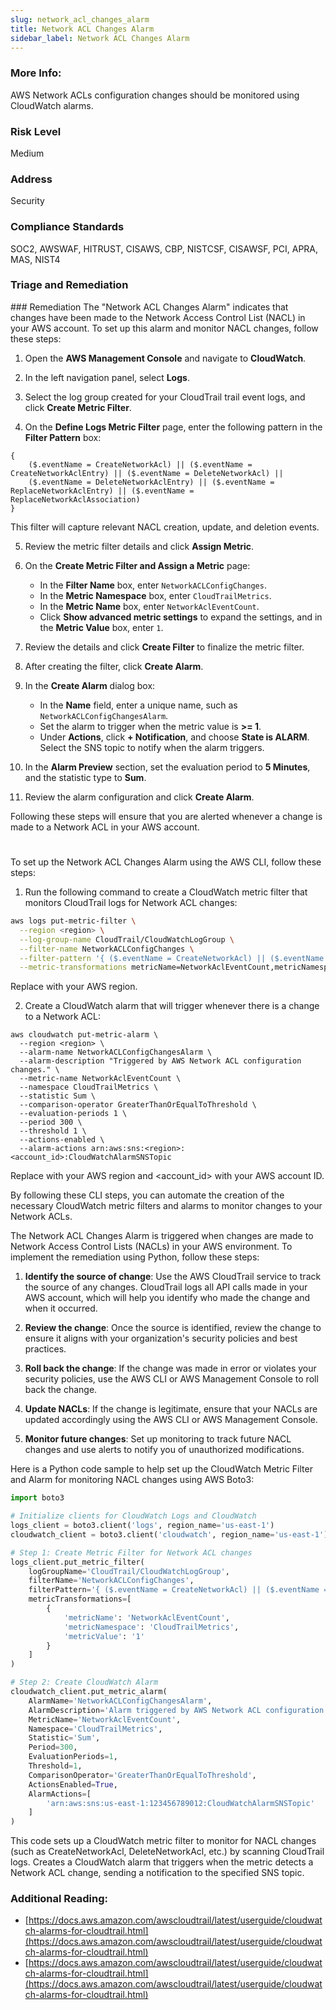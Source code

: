 ```yaml
---
slug: network_acl_changes_alarm
title: Network ACL Changes Alarm
sidebar_label: Network ACL Changes Alarm
---
```


### More Info:

AWS Network ACLs configuration changes should be monitored using CloudWatch alarms.

### Risk Level

Medium

### Address

Security

### Compliance Standards

SOC2, AWSWAF, HITRUST, CISAWS, CBP, NISTCSF, CISAWSF, PCI, APRA, MAS, NIST4

### Triage and Remediation

<Tabs>
<Tab title='Remediation'>
### Remediation

<AccordionGroup>
<Accordion title='Using Console' defaultOpen='true'>
The "Network ACL Changes Alarm" indicates that changes have been made to the Network Access Control List (NACL) in your AWS account. To set up this alarm and monitor NACL changes, follow these steps:

1. Open the **AWS Management Console** and navigate to **CloudWatch**.
2. In the left navigation panel, select **Logs**.

3. Select the log group created for your CloudTrail trail event logs, and click **Create Metric Filter**.

4. On the **Define Logs Metric Filter** page, enter the following pattern in the **Filter Pattern** box:

```
{
    ($.eventName = CreateNetworkAcl) || ($.eventName = CreateNetworkAclEntry) || ($.eventName = DeleteNetworkAcl) ||
    ($.eventName = DeleteNetworkAclEntry) || ($.eventName = ReplaceNetworkAclEntry) || ($.eventName = ReplaceNetworkAclAssociation)
}
```

This filter will capture relevant NACL creation, update, and deletion events.

5. Review the metric filter details and click **Assign Metric**.

6. On the **Create Metric Filter and Assign a Metric** page:

   - In the **Filter Name** box, enter `NetworkACLConfigChanges`.
   - In the **Metric Namespace** box, enter `CloudTrailMetrics`.
   - In the **Metric Name** box, enter `NetworkAclEventCount`.
   - Click **Show advanced metric settings** to expand the settings, and in the **Metric Value** box, enter `1`.

7. Review the details and click **Create Filter** to finalize the metric filter.

8. After creating the filter, click **Create Alarm**.

9. In the **Create Alarm** dialog box:

   - In the **Name** field, enter a unique name, such as `NetworkACLConfigChangesAlarm`.
   - Set the alarm to trigger when the metric value is **>= 1**.
   - Under **Actions**, click **+ Notification**, and choose **State is ALARM**. Select the SNS topic to notify when the alarm triggers.

10. In the **Alarm Preview** section, set the evaluation period to **5 Minutes**, and the statistic type to **Sum**.

11. Review the alarm configuration and click **Create Alarm**.

Following these steps will ensure that you are alerted whenever a change is made to a Network ACL in your AWS account.

#

</Accordion>

<Accordion title='Using CLI'>
To set up the Network ACL Changes Alarm using the AWS CLI, follow these steps:

1. Run the following command to create a CloudWatch metric filter that monitors CloudTrail logs for Network ACL changes:

```bash
aws logs put-metric-filter \
  --region <region> \
  --log-group-name CloudTrail/CloudWatchLogGroup \
  --filter-name NetworkACLConfigChanges \
  --filter-pattern '{ ($.eventName = CreateNetworkAcl) || ($.eventName = CreateNetworkAclEntry) || ($.eventName = DeleteNetworkAcl) || ($.eventName = DeleteNetworkAclEntry) || ($.eventName = ReplaceNetworkAclEntry) || ($.eventName = ReplaceNetworkAclAssociation) }' \
  --metric-transformations metricName=NetworkAclEventCount,metricNamespace=CloudTrailMetrics,metricValue=1
```

Replace <region> with your AWS region.

2. Create a CloudWatch alarm that will trigger whenever there is a change to a Network ACL:

```
aws cloudwatch put-metric-alarm \
  --region <region> \
  --alarm-name NetworkACLConfigChangesAlarm \
  --alarm-description "Triggered by AWS Network ACL configuration changes." \
  --metric-name NetworkAclEventCount \
  --namespace CloudTrailMetrics \
  --statistic Sum \
  --comparison-operator GreaterThanOrEqualToThreshold \
  --evaluation-periods 1 \
  --period 300 \
  --threshold 1 \
  --actions-enabled \
  --alarm-actions arn:aws:sns:<region>:<account_id>:CloudWatchAlarmSNSTopic
```

Replace <region> with your AWS region and <account_id> with your AWS account ID.

By following these CLI steps, you can automate the creation of the necessary CloudWatch metric filters and alarms to monitor changes to your Network ACLs.

</Accordion>

<Accordion title='Using Python'>
The Network ACL Changes Alarm is triggered when changes are made to Network Access Control Lists (NACLs) in your AWS environment. To implement the remediation using Python, follow these steps:

1. **Identify the source of change**: Use the AWS CloudTrail service to track the source of any changes. CloudTrail logs all API calls made in your AWS account, which will help you identify who made the change and when it occurred.

2. **Review the change**: Once the source is identified, review the change to ensure it aligns with your organization's security policies and best practices.

3. **Roll back the change**: If the change was made in error or violates your security policies, use the AWS CLI or AWS Management Console to roll back the change.

4. **Update NACLs**: If the change is legitimate, ensure that your NACLs are updated accordingly using the AWS CLI or AWS Management Console.

5. **Monitor future changes**: Set up monitoring to track future NACL changes and use alerts to notify you of unauthorized modifications.

Here is a Python code sample to help set up the CloudWatch Metric Filter and Alarm for monitoring NACL changes using AWS Boto3:

```python
import boto3

# Initialize clients for CloudWatch Logs and CloudWatch
logs_client = boto3.client('logs', region_name='us-east-1')
cloudwatch_client = boto3.client('cloudwatch', region_name='us-east-1')

# Step 1: Create Metric Filter for Network ACL changes
logs_client.put_metric_filter(
    logGroupName='CloudTrail/CloudWatchLogGroup',
    filterName='NetworkACLConfigChanges',
    filterPattern='{ ($.eventName = CreateNetworkAcl) || ($.eventName = CreateNetworkAclEntry) || ($.eventName = DeleteNetworkAcl) || ($.eventName = DeleteNetworkAclEntry) || ($.eventName = ReplaceNetworkAclEntry) || ($.eventName = ReplaceNetworkAclAssociation) }',
    metricTransformations=[
        {
            'metricName': 'NetworkAclEventCount',
            'metricNamespace': 'CloudTrailMetrics',
            'metricValue': '1'
        }
    ]
)

# Step 2: Create CloudWatch Alarm
cloudwatch_client.put_metric_alarm(
    AlarmName='NetworkACLConfigChangesAlarm',
    AlarmDescription='Alarm triggered by AWS Network ACL configuration changes.',
    MetricName='NetworkAclEventCount',
    Namespace='CloudTrailMetrics',
    Statistic='Sum',
    Period=300,
    EvaluationPeriods=1,
    Threshold=1,
    ComparisonOperator='GreaterThanOrEqualToThreshold',
    ActionsEnabled=True,
    AlarmActions=[
        'arn:aws:sns:us-east-1:123456789012:CloudWatchAlarmSNSTopic'
    ]
)
```

This code sets up a CloudWatch metric filter to monitor for NACL changes (such as CreateNetworkAcl, DeleteNetworkAcl, etc.) by scanning CloudTrail logs. Creates a CloudWatch alarm that triggers when the metric detects a Network ACL change, sending a notification to the specified SNS topic.

</Accordion>
</AccordionGroup>
</Tab>
</Tabs>

### Additional Reading:

- [https://docs.aws.amazon.com/awscloudtrail/latest/userguide/cloudwatch-alarms-for-cloudtrail.html](https://docs.aws.amazon.com/awscloudtrail/latest/userguide/cloudwatch-alarms-for-cloudtrail.html)
- [https://docs.aws.amazon.com/awscloudtrail/latest/userguide/cloudwatch-alarms-for-cloudtrail.html](https://docs.aws.amazon.com/awscloudtrail/latest/userguide/cloudwatch-alarms-for-cloudtrail.html)
